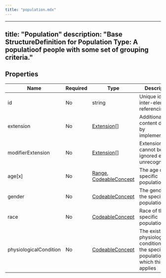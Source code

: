 ```yaml
---
title: "population.mdx"
---
```


---
title: "Population"
description: "Base StructureDefinition for Population Type: A populatioof people with some set of grouping criteria."
---

## Properties

| Name                   | Required | Type                                                                                                         | Description                                                                            |
| ---------------------- | -------- | ------------------------------------------------------------------------------------------------------------ | -------------------------------------------------------------------------------------- |
| id                     | No       | string                                                                                                       | Unique id for inter-element referencing                                                |
| extension              | No       | [Extension](/medical-api/fhir/data-types/extension)[]                                                        | Additional content defined by implementations                                          |
| modifierExtension      | No       | [Extension](/medical-api/fhir/data-types/extension)[]                                                        | Extensions that cannot be ignored even if unrecognized                                 |
| age[x]                 | No       | [Range](/medical-api/fhir/data-types/range), [CodeableConcept](/medical-api/fhir/data-types/codeableconcept) | The age of the specific population                                                     |
| gender                 | No       | [CodeableConcept](/medical-api/fhir/data-types/codeableconcept)                                              | The gender of the specific population                                                  |
| race                   | No       | [CodeableConcept](/medical-api/fhir/data-types/codeableconcept)                                              | Race of the specific population                                                        |
| physiologicalCondition | No       | [CodeableConcept](/medical-api/fhir/data-types/codeableconcept)                                              | The existing physiological conditions of the specific population to which this applies |
